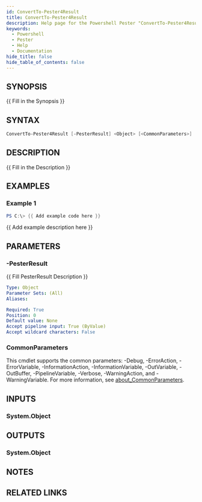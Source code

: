 ```yaml
---
id: ConvertTo-Pester4Result
title: ConvertTo-Pester4Result
description: Help page for the Powershell Pester "ConvertTo-Pester4Result" command
keywords:
  - Powershell
  - Pester
  - Help
  - Documentation
hide_title: false
hide_table_of_contents: false
---
```


## SYNOPSIS

{{ Fill in the Synopsis }}

## SYNTAX

```powershell
ConvertTo-Pester4Result [-PesterResult] <Object> [<CommonParameters>]
```

## DESCRIPTION

{{ Fill in the Description }}

## EXAMPLES

### Example 1

```powershell
PS C:\> {{ Add example code here }}
```

{{ Add example description here }}

## PARAMETERS

### -PesterResult

{{ Fill PesterResult Description }}

```yaml
Type: Object
Parameter Sets: (All)
Aliases:

Required: True
Position: 0
Default value: None
Accept pipeline input: True (ByValue)
Accept wildcard characters: False
```

### CommonParameters

This cmdlet supports the common parameters: -Debug, -ErrorAction, -ErrorVariable, -InformationAction, -InformationVariable, -OutVariable, -OutBuffer, -PipelineVariable, -Verbose, -WarningAction, and -WarningVariable. For more information, see [about_CommonParameters](http://go.microsoft.com/fwlink/?LinkID=113216).

## INPUTS

### System.Object

## OUTPUTS

### System.Object

## NOTES

## RELATED LINKS
